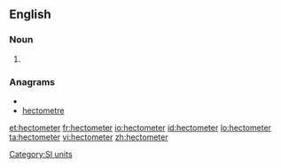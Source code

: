 ==English==

===Noun===
{{en-noun}}

# {{US}} {{alternative spelling of|[[hectometre]]}}
<!--Put translations, etc, at "hectometre"-->

===Anagrams===
* {{alphagram|ceeehmortt}}
* [[hectometre#English|hectometre]]

[[Category:SI units]]

[[et:hectometer]]
[[fr:hectometer]]
[[io:hectometer]]
[[id:hectometer]]
[[lo:hectometer]]
[[ta:hectometer]]
[[vi:hectometer]]
[[zh:hectometer]]